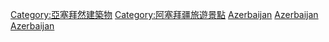 {{Commonscat|Squares in Azerbaijan}}

[[Category:亞塞拜然建築物|Category:亞塞拜然建築物]]
[[Category:阿塞拜疆旅遊景點|Category:阿塞拜疆旅遊景點]]
[[Category:各國廣場|Azerbaijan]]
[[Category:亚洲广场|Azerbaijan]]
[[Category:欧洲广场|Azerbaijan]]